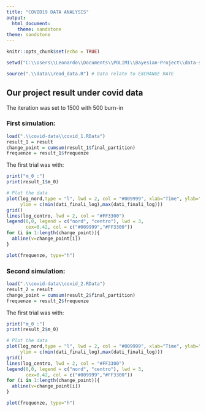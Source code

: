 ```yaml
---
title: "COVID19 DATA ANALYSIS"
output: 
  html_document: 
    theme: sandstone
theme: sandstone
---
```


```r
knitr::opts_chunk$set(echo = TRUE)
```

```r
setwd("C:\\Users\\Leonardo\\Documents\\POLIMI\\Bayesian-Project\\data-study-of-sampling-strategy")

source(".\\data\\read_data.R") # Data relate to EXCHANGE RATE

```

## Our project result under covid data

The iteration was set to 1500 with 500 burn-in

### First simulation:

```r
load(".\\covid-data\\covid_1.RData")
result_1 = result
change_point = cumsum(result_1$final_partition)
frequenze = result_1$frequenze
```

The first trial was with:
```r
print("m_0 :")
print(result_1$m_0)
```

```r
# Plot the data
plot(log_nord,type = "l", lwd = 2, col = "#009999", xlab="Time", ylab="covid case",
     ylim = c(min(dati_finali_log),max(dati_finali_log)))
grid()
lines(log_centro, lwd = 2, col = "#FF3300")
legend(0,0, legend = c("nord", "centro"), lwd = 3, 
       cex=0.42, col = c("#009999","#FF3300"))
for (i in 1:length(change_point)){
  abline(v=change_point[i])
}
```

```r
plot(frequenze, type="h")
```

### Second simulation:

```r
load(".\\covid-data\\covid_2.RData")
result_2 = result
change_point = cumsum(result_2$final_partition)
frequenze = result_2$frequenze
```

The first trial was with:
```r
print("m_0 :")
print(result_2$m_0)
```

```r
# Plot the data
plot(log_nord,type = "l", lwd = 2, col = "#009999", xlab="Time", ylab="covid case",
     ylim = c(min(dati_finali_log),max(dati_finali_log)))
grid()
lines(log_centro, lwd = 2, col = "#FF3300")
legend(0,0, legend = c("nord", "centro"), lwd = 3, 
       cex=0.42, col = c("#009999","#FF3300"))
for (i in 1:length(change_point)){
  abline(v=change_point[i])
}
```

```r
plot(frequenze, type="h")
```